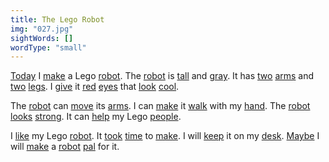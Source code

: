 ```yaml
---
title: The Lego Robot
img: "027.jpg"
sightWords: []
wordType: "small"
---
```


<u>Today</u> I <u>make</u> a Lego <u>robot</u>. The <u>robot</u> is <u>tall</u> and <u>gray</u>. It has <u>two</u> <u>arms</u> and <u>two</u> <u>legs</u>. I <u>give</u> it <u>red</u> <u>eyes</u> that <u>look</u> <u>cool</u>.

The <u>robot</u> can <u>move</u> its <u>arms</u>. I can <u>make</u> it <u>walk</u> with my <u>hand</u>. The <u>robot</u> <u>looks</u> <u>strong</u>. It can <u>help</u> my Lego <u>people</u>.

I <u>like</u> my Lego <u>robot</u>. It <u>took</u> <u>time</u> to <u>make</u>. I will <u>keep</u> it on my <u>desk</u>. <u>Maybe</u> I will <u>make</u> a <u>robot</u> <u>pal</u> for it.